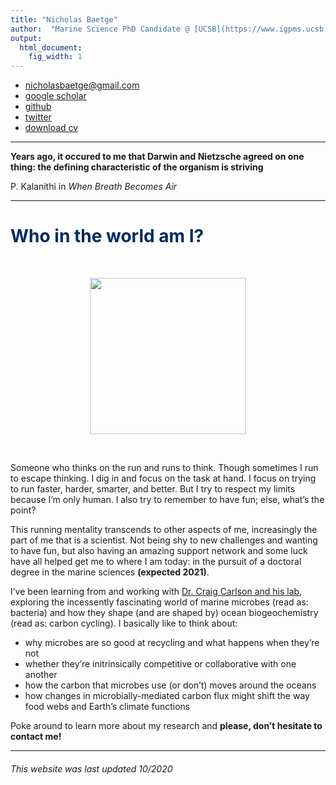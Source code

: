 ```yaml
---
title: "Nicholas Baetge"
author:  "Marine Science PhD Candidate @ [UCSB](https://www.igpms.ucsb.edu)"
output:
  html_document:
    fig_width: 1
---
```


* <nicholasbaetge@gmail.com>
* [google scholar](https://scholar.google.com/citations?user=Ca8wN7sAAAAJ&hl=en) 
* [github](https://github.com/nbaetge)
* [twitter](https://twitter.com/nbaetge91)
* [download cv](https://github.com/nbaetge/nbaetge.github.io/raw/gh-pages/vitae.pdf)

----

**Years ago, it occured to me that Darwin and Nietzsche agreed on one thing: the defining characteristic of the organism is striving**

P. Kalanithi in _When Breath Becomes Air_


----


# <span style="color: #002A5E;">**Who in the world am I?**</span>

<br>

<center><img src="images/home_portrait.jpeg" width="250px"></center>  

<br>

Someone who thinks on the run and runs to think. Though sometimes I run to escape thinking. I dig in and focus on the task at hand. I focus on trying to run faster, harder, smarter, and better. But I try to respect my limits because I'm only human. I also try to remember to have fun; else, what's the point? 

This running mentality transcends to other aspects of me, increasingly the part of me that is a scientist. Not being shy to new challenges and  wanting to have fun, but also having an amazing support network and some luck have all helped get me to where I am today: in the pursuit of a doctoral degree in the marine sciences **(expected 2021)**.

I've been learning from and working with [Dr. Craig Carlson and his lab](https://labs.eemb.ucsb.edu/carlson/craig/), exploring the incessently fascinating world of marine microbes (read as: bacteria) and how they shape (and are shaped by) ocean biogeochemistry (read as: carbon cycling). I basically like to think about: 

- why microbes are so good at recycling and what happens when they're not
- whether they're initrinsically competitive or collaborative with one another
- how the carbon that microbes use (or don't) moves around the oceans
- how changes in microbially-mediated carbon flux might shift the way food webs and Earth's climate functions

Poke around to learn more about my research and **please, don't hesitate to contact me!** 


----

###### This website was last updated 10/2020





